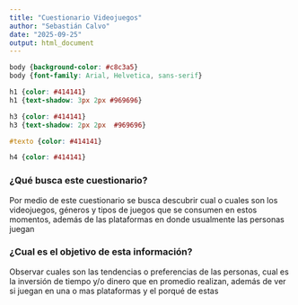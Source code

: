 ```yaml
---
title: "Cuestionario Videojuegos"
author: "Sebastián Calvo"
date: "2025-09-25"
output: html_document
---
```

```css
body {background-color: #c8c3a5}
body {font-family: Arial, Helvetica, sans-serif}

h1 {color: #414141}
h1 {text-shadow: 3px 2px #969696}

h3 {color: #414141}
h3 {text-shadow: 2px 2px  #969696}

#texto {color: #414141}

h4 {color: #414141}
```
### ¿Qué busca este cuestionario? {#texto}
Por medio de este cuestionario se busca descubrir cual o cuales son los videojuegos, géneros y tipos de juegos que 
se consumen en estos momentos, además de las plataformas en donde usualmente las personas juegan

### ¿Cual es el objetivo de esta información? {#texto}
Observar cuales son las tendencias o preferencias de las personas, cual es la inversión de tiempo y/o dinero que en promedio realizan, además de ver si juegan en una o mas plataformas y el porqué de estas

